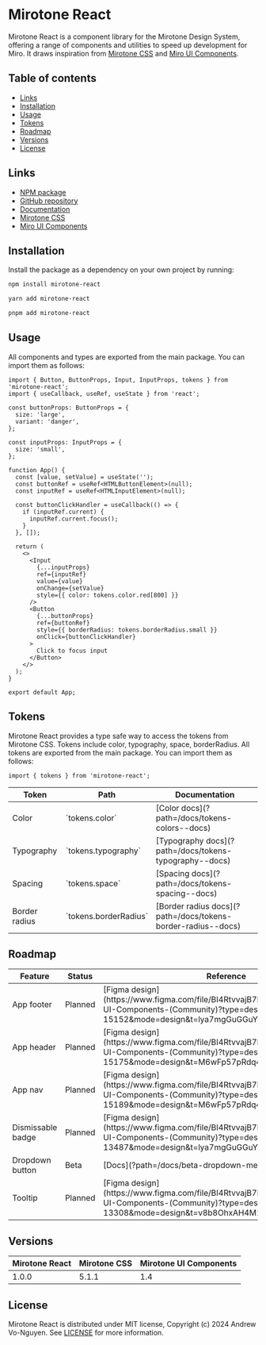 
<Meta title='Mirotone React' />

# Mirotone React

Mirotone React is a component library for the Mirotone Design System, offering a range of components and utilities to speed up development for Miro. It draws inspiration from [Mirotone CSS](https://www.mirotone.xyz/) and [Miro UI Components](https://www.figma.com/community/file/1125698230201231315/mirotone-ui-components).

## Table of contents

- [Links](#links)
- [Installation](#installation)
- [Usage](#usage)
- [Tokens](#tokens)
- [Roadmap](#roadmap)
- [Versions](#versions)
- [License](#license)

## Links

- [NPM package](https://www.npmjs.com/package/mirotone-react)
- [GitHub repository](https://github.com/andrewvo89/mirotone-react)
- [Documentation](https://andrewvo89.github.io/mirotone-react)
- [Mirotone CSS](https://www.mirotone.xyz/)
- [Miro UI Components](https://www.figma.com/community/file/1125698230201231315/mirotone-ui-components)

## Installation

Install the package as a dependency on your own project by running:

```bash
npm install mirotone-react
```

```bash
yarn add mirotone-react
```

```bash
pnpm add mirotone-react
```

## Usage

All components and types are exported from the main package. You can import them as follows:

```tsx
import { Button, ButtonProps, Input, InputProps, tokens } from 'mirotone-react';
import { useCallback, useRef, useState } from 'react';

const buttonProps: ButtonProps = {
  size: 'large',
  variant: 'danger',
};

const inputProps: InputProps = {
  size: 'small',
};

function App() {
  const [value, setValue] = useState('');
  const buttonRef = useRef<HTMLButtonElement>(null);
  const inputRef = useRef<HTMLInputElement>(null);

  const buttonClickHandler = useCallback(() => {
    if (inputRef.current) {
      inputRef.current.focus();
    }
  }, []);

  return (
    <>
      <Input
        {...inputProps}
        ref={inputRef}
        value={value}
        onChange={setValue}
        style={{ color: tokens.color.red[800] }}
      />
      <Button
        {...buttonProps}
        ref={buttonRef}
        style={{ borderRadius: tokens.borderRadius.small }}
        onClick={buttonClickHandler}
      >
        Click to focus input
      </Button>
    </>
  );
}

export default App;
```

## Tokens

Mirotone React provides a type safe way to access the tokens from Mirotone CSS.
Tokens include color, typography, space, borderRadius.
All tokens are exported from the main package. You can import them as follows:

```tsx
import { tokens } from 'mirotone-react';
```

<table>
  <thead>
    <tr>
      <th>Token</th>
      <th>Path</th>
      <th>Documentation</th>
    </tr>
  </thead>
  <tbody>
    <tr>
      <td>Color</td>
      <td>`tokens.color`</td>
      <td>[Color docs](?path=/docs/tokens-colors--docs)</td>
    </tr>
    <tr>
      <td>Typography</td>
      <td>`tokens.typography`</td>
      <td>[Typography docs](?path=/docs/tokens-typography--docs)</td>
    </tr>
    <tr>
      <td>Spacing</td>
      <td>`tokens.space`</td>
      <td>[Spacing docs](?path=/docs/tokens-spacing--docs)</td>
    </tr>
    <tr>
      <td>Border radius</td>
      <td>`tokens.borderRadius`</td>
      <td>[Border radius docs](?path=/docs/tokens-border-radius--docs)</td>
    </tr>
  </tbody>
</table>

## Roadmap

<table>
  <thead>
    <tr>
      <th>Feature</th>
      <th>Status</th>
      <th>Reference</th>
    </tr>
  </thead>
  <tbody>
    <tr>
      <td>App footer</td>
      <td>Planned</td>
      <td>
        [Figma
        design](https://www.figma.com/file/BI4RtvvajB7E3EQHlNTL4I/Mirotone-UI-Components-(Community)?type=design&node-id=3642-15152&mode=design&t=lya7mgGuGGuYILSD-4)
      </td>
    </tr>
    <tr>
      <td>App header</td>
      <td>Planned</td>
      <td>
        [Figma
        design](https://www.figma.com/file/BI4RtvvajB7E3EQHlNTL4I/Mirotone-UI-Components-(Community)?type=design&node-id=3642-15175&mode=design&t=M6wFp57pRdq4g6Te-4)
      </td>
    </tr>
    <tr>
      <td>App nav</td>
      <td>Planned</td>
      <td>
        [Figma
        design](https://www.figma.com/file/BI4RtvvajB7E3EQHlNTL4I/Mirotone-UI-Components-(Community)?type=design&node-id=3642-15189&mode=design&t=M6wFp57pRdq4g6Te-4)
      </td>
    </tr>
    <tr>
      <td>Dismissable badge</td>
      <td>Planned</td>
      <td>
        [Figma
        design](https://www.figma.com/file/BI4RtvvajB7E3EQHlNTL4I/Mirotone-UI-Components-(Community)?type=design&node-id=3642-13487&mode=design&t=lya7mgGuGGuYILSD-4)
      </td>
    </tr>
    <tr>
      <td>Dropdown button</td>
      <td>Beta</td>
      <td>[Docs](?path=/docs/beta-dropdown-menu--docs)</td>
    </tr>
    <tr>
      <td>Tooltip</td>
      <td>Planned</td>
      <td>
        [Figma
        design](https://www.figma.com/file/BI4RtvvajB7E3EQHlNTL4I/Mirotone-UI-Components-(Community)?type=design&node-id=3642-13308&mode=design&t=v8b8OhxAH4M1Erx0-4)
      </td>
    </tr>
  </tbody>
</table>

## Versions

<table>
  <thead>
    <tr>
      <th>Mirotone React</th>
      <th>Mirotone CSS</th>
      <th>Mirotone UI Components</th>
    </tr>
  </thead>
  <tbody>
    <tr>
      <td>1.0.0</td>
      <td>5.1.1</td>
      <td>1.4</td>
    </tr>
  </tbody>
</table>

## License

Mirotone React is distributed under MIT license, Copyright (c) 2024 Andrew Vo-Nguyen. See [LICENSE](https://github.com/andrewvo89/mirotone-react/blob/main/LICENSE) for more information.
